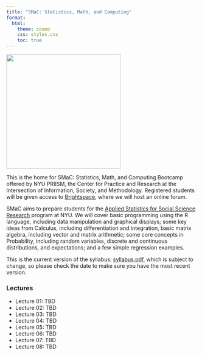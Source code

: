 ```yaml
---
title: "SMaC: Statistics, Math, and Computing"
format:
  html:
    theme: cosmo
    css: styles.css
    toc: true
---
```


![](stats-math/orca.png){fig-align="center" width="300"}

This is the home for SMaC: Statistics, Math, and Computing Bootcamp offered by NYU PRIISM, the Center for Practice and Research at the Intersection of Information, Society, and Methodology. Registered students will be given access to [Brightspace](https://brightspace.nyu.edu/d2l/home/296393), where we will host an online forum.

SMaC aims to prepare students for the [Applied Statistics for Social Science Research](https://steinhardt.nyu.edu/degree/ms-applied-statistics-social-science-research) program at NYU. We will cover basic programming using the R language, including data manipulation and graphical displays; some key ideas from Calculus, including differentiation and integration, basic matrix algebra, including vector and matrix arithmetic; some core concepts in Probability, including random variables, discrete and continuous distributions, and expectations; and a few simple regression examples.

This is the current version of the syllabus: [syllabus.pdf](stats-math/syllabus.pdf), which is subject to change, so please check the date to make sure you have the most recent version.

### Lectures

- Lecture 01: TBD
- Lecture 02: TBD
- Lecture 03: TBD
- Lecture 04: TBD
- Lecture 05: TBD
- Lecture 06: TBD
- Lecture 07: TBD
- Lecture 08: TBD

